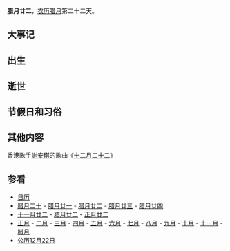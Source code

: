 {{Lunar12Calendar}}
'''腊月廿二'''，[[农历|农历]][[腊月|腊月]]第二十二天。

==大事记==

==出生==

==逝世==

==节假日和习俗==

==其他内容==
香港歌手[[謝安琪|謝安琪]]的歌曲《[[你們的幸福|十二月二十二]]》

==参看==
*[[历史上的今天|日历]]
*[[腊月二十|腊月二十]] - [[腊月廿一|腊月廿一]] - [[腊月廿二|腊月廿二]] - [[腊月廿三|腊月廿三]] - [[腊月廿四|腊月廿四]]
*[[十一月廿二|十一月廿二]] - [[腊月廿二|腊月廿二]] - [[正月廿二|正月廿二]]
*[[正月|正月]] - [[二月_(农历)|二月]] - [[三月_(农历)|三月]] - [[四月_(农历)|四月]] - [[五月_(农历)|五月]] - [[六月_(农历)|六月]] - [[七月_(农历)|七月]] - [[八月_(农历)|八月]] - [[九月_(农历)|九月]] - [[十月_(农历)|十月]] - [[十一月_(农历)|十一月]] - [[腊月|腊月]]
*[[公历|公历]][[12月22日|12月22日]]